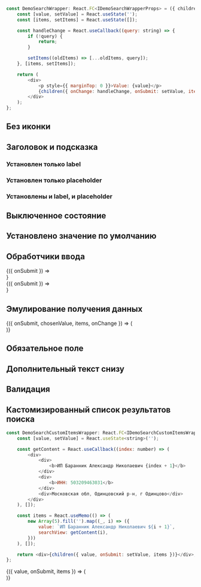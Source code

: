 
```javascript collapse=Код DemoSearchWrapper
const DemoSearchWrapper: React.FC<IDemoSearchWrapperProps> = ({ children }) => {
    const [value, setValue] = React.useState('');
    const [items, setItems] = React.useState([]);

    const handleChange = React.useCallback((query: string) => {
        if (!query) {
            return;
        }

        setItems((oldItems) => [...oldItems, query]);
    }, [items, setItems]);

    return (
        <div>
            <p style={{ marginTop: 0 }}>Value: {value}</p>
            {children({ onChange: handleChange, onSubmit: setValue, items: items, chosenValue: value })}
        </div>
    );
};
```

## Без иконки

<Playground>
    <Search hideIcon searchId="1" />
</Playground>

## Заголовок и подсказка

### Установлен только label
<Playground>
    <Search label="Заголовок поля" searchId="2" />
</Playground>

### Установлен только placeholder

<Playground>
    <Search searchId="3" placeholder="Введите что-нибудь" />
</Playground>

### Установлены и label, и placeholder

<Playground>
    <Search label="Заголовок поля" placeholder="Введите что-нибудь" searchId="4" />
</Playground>

## Выключенное состояние

<Playground>
    <Search
        placeholder="This field is disabled"
        searchId="5"
        disabled
    />
</Playground>

## Установлено значение по умолчанию

<Playground>
    <Search
        placeholder="Type here for search"
        value="Previous request"
        searchId="6"
    />
</Playground>

## Обработчики ввода

<Playground style={wrapperDefaultStyle}>
    <DemoSearchWrapper>
        {({ onSubmit }) =>
            <Search
                placeholder="Type here for search"
                onSubmit={onSubmit}
                label='Обработчик onSubmit'
                searchId="7"
            />
        }
    </DemoSearchWrapper>
    <DemoSearchWrapper>
        {({ onSubmit }) =>
            <Search
                placeholder="Type here for search"
                onChange={onSubmit}
                changeDelay={50}
                label='Обработчик onChange'
                searchId="8"
            />
        }
    </DemoSearchWrapper>
</Playground>

## Эмулирование получения данных

<Playground>
    <DemoSearchWrapper>
        {({ onSubmit, chosenValue, items, onChange }) => (
            <Search
                value={chosenValue}
                items={items}
                placeholder="Type and wait for results"
                searchId="7"
                onChange={onChange}
                onSubmit={onSubmit}
            />
        )}
    </DemoSearchWrapper>
</Playground>

## Обязательное поле

<Playground>
    <Search label="Заголовок поля" searchId="8" required />
</Playground>

## Дополнительный текст снизу

<Playground>
    <Search noticeText="Текст под полем" searchId="9" />
</Playground>

## Валидация

<Playground style={wrapperDefaultStyle}>
    <Search noticeText="Успешная валидация" verification="valid" searchId="10" />
    <Search noticeText="Ошибка валидации" verification="error" searchId="11" />
</Playground>

## Кастомизированный список результатов поиска

```javascript collapse=Код DemoSearchCustomItemsWrapper
const DemoSearchCustomItemsWrapper: React.FC<IDemoSearchCustomItemsWrapper> = ({ children }) => {
    const [value, setValue] = React.useState<string>('');

    const getContent = React.useCallback((index: number) => (
        <div>
            <div>
                <b>ИП Баранник Александр Николаевич {index + 1}</b>
            </div>
            <div>
                <b>ИНН: 503209463031</b>
            </div>
            <div>Московская обл, Одинцовский р-н, г Одинцово</div>
        </div>
    ), []);

    const items = React.useMemo(() => (
        new Array(5).fill('').map((_, i) => ({
            value: `ИП Баранник Александр Николаевич ${i + 1}`,
            searchView: getContent(i),
        }))
    ), []);

    return <div>{children({ value, onSubmit: setValue, items })}</div>;
};
```
<Playground>
    <DemoSearchCustomItemsWrapper>
        {({ value, onSubmit, items }) => (
            <Search
                value={value}
                onSubmit={onSubmit}
                items={items}
                placeholder="Type and wait for results"
                searchId="12"
            />
        )}
    </DemoSearchCustomItemsWrapper>
</Playground>
